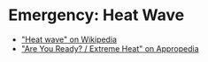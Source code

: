 # Emergency: Heat Wave

- ["Heat wave" on Wikipedia](https://en.wikipedia.org/wiki/Heat_wave)
- ["Are You Ready? / Extreme Heat" on Appropedia](https://www.appropedia.org/Are_You_Ready%3F/Extreme_heat)
